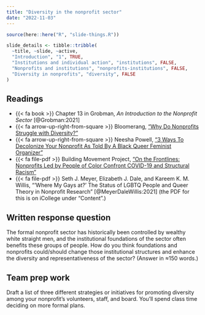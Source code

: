 ```yaml
---
title: "Diversity in the nonprofit sector"
date: "2022-11-03"
---
```


```r
source(here::here("R", "slide-things.R"))

slide_details <- tibble::tribble(
  ~title, ~slide, ~active,
  "Introduction", "1", TRUE,
  "Institutions and individual action", "institutions", FALSE,
  "Nonprofits and institutions", "nonprofits-institutions", FALSE,
  "Diversity in nonprofits", "diversity", FALSE
)
```

## Readings

- {{< fa book >}} Chapter 13 in Grobman, *An Introduction to the Nonprofit Sector* [@Grobman:2021]
- {{< fa arrow-up-right-from-square >}} Bloomerang, ["Why Do Nonprofits Struggle with Diversity?"](https://bloomerang.co/blog/why-do-nonprofits-struggle-with-diversity/)
- {{< fa arrow-up-right-from-square >}} Neesha Powell, ["3 Ways To Decolonize Your Nonprofit As Told By A Black Queer Feminist Organizer"](https://everydayfeminism.com/2018/05/decolonizing-nonprofits/)
- {{< fa file-pdf >}} Building Movement Project, ["On the Frontlines: Nonprofits Led by People of Color Confront COVID-19 and Structural Racism"](https://buildingmovement.org/wp-content/uploads/2020/10/On-the-Frontlines-COVID-Leaders-of-Color-Final-10.2.20.pdf)
- {{< fa file-pdf >}} Seth J. Meyer, Elizabeth J. Dale, and Kareem K. M. Willis, "'Where My Gays at?' The Status of LGBTQ People and Queer Theory in Nonprofit Research" [@MeyerDaleWillis:2021] (the PDF for this is on iCollege under "Content".)


## Written response question

The formal nonprofit sector has historically been controlled by wealthy white straight men, and the institutional foundations of the sector often benefits these groups of people. How do you think foundations and nonprofits could/should change those institutional structures and enhance the diversity and representativeness of the sector? (Answer in ≈150 words.)


## Team prep work

Draft a list of three different strategies or initiatives for promoting diversity among your nonprofit's volunteers, staff, and board. You'll spend class time deciding on more formal plans.
